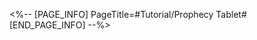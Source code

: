 <%-- [PAGE_INFO]
PageTitle=#Tutorial/Prophecy Tablet#
[END_PAGE_INFO] --%>
{{Tutorial
|sort      = 612501
|title     = Prophecy Tablet
|subtitle  = 
|type      = Adventure
|about     = 
|image1    = Tutorial Prophecy Tablet 1.png{{subst:void|<!--$UPLOAD:<<SpriteOutput/TutorialPic/TutorialPage_612501.png>-<Tutorial Prophecy Tablet 1.png>-<Tutorial Files>>-->}}
|text1     = The Prophecy Tablet is a creation of Oronyx. Solving the puzzle will {{Color|h|nobold=1|make the prophecy come true}}
|image2    = Tutorial Prophecy Tablet 2.png{{subst:void|<!--$UPLOAD:<<SpriteOutput/TutorialPic/TutorialPage_612502.png>-<Tutorial Prophecy Tablet 2.png>-<Tutorial Files>>-->}}
|text2     = Combine the fragments in the operation area to match the pattern on the left and align with the base image in the operation area. The {{Color|h|nobold=1|overlapping parts of the fragments will disappear}}, but if you overlay the fragments again, they will reappear.
|image3    = Tutorial Prophecy Tablet 3.png{{subst:void|<!--$UPLOAD:<<SpriteOutput/TutorialPic/TutorialPage_612503.png>-<Tutorial Prophecy Tablet 3.png>-<Tutorial Files>>-->}}
|text3     = If the puzzle remains unsolved for a period of time, assistance from the Tablet itself can be sought. {{Color|h|nobold=1|({{tt|Tap|on mobile}}/{{tt|Press|on controller}}/{{tt|Click|on keyboard}}) the hint button, then ({{tt|tap|on mobile}}/{{tt|press|on controller}}/{{tt|click|on keyboard}}) any fragment again}} to view the hint
}}
